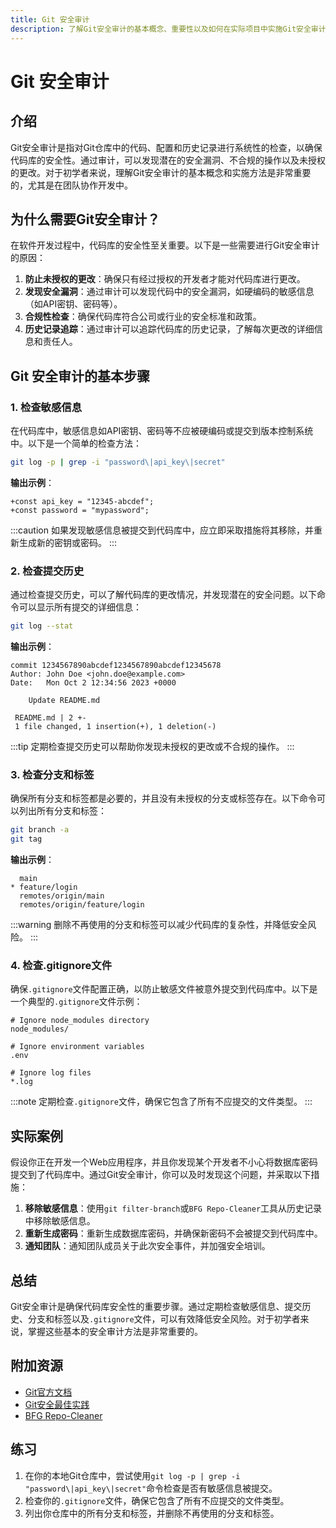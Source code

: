 ```yaml
---
title: Git 安全审计
description: 了解Git安全审计的基本概念、重要性以及如何在实际项目中实施Git安全审计。
---
```


# Git 安全审计

## 介绍

Git安全审计是指对Git仓库中的代码、配置和历史记录进行系统性的检查，以确保代码库的安全性。通过审计，可以发现潜在的安全漏洞、不合规的操作以及未授权的更改。对于初学者来说，理解Git安全审计的基本概念和实施方法是非常重要的，尤其是在团队协作开发中。

## 为什么需要Git安全审计？

在软件开发过程中，代码库的安全性至关重要。以下是一些需要进行Git安全审计的原因：

1. **防止未授权的更改**：确保只有经过授权的开发者才能对代码库进行更改。
2. **发现安全漏洞**：通过审计可以发现代码中的安全漏洞，如硬编码的敏感信息（如API密钥、密码等）。
3. **合规性检查**：确保代码库符合公司或行业的安全标准和政策。
4. **历史记录追踪**：通过审计可以追踪代码库的历史记录，了解每次更改的详细信息和责任人。

## Git 安全审计的基本步骤

### 1. 检查敏感信息

在代码库中，敏感信息如API密钥、密码等不应被硬编码或提交到版本控制系统中。以下是一个简单的检查方法：

```bash
git log -p | grep -i "password\|api_key\|secret"
```

**输出示例**：
```
+const api_key = "12345-abcdef";
+const password = "mypassword";
```

:::caution
如果发现敏感信息被提交到代码库中，应立即采取措施将其移除，并重新生成新的密钥或密码。
:::

### 2. 检查提交历史

通过检查提交历史，可以了解代码库的更改情况，并发现潜在的安全问题。以下命令可以显示所有提交的详细信息：

```bash
git log --stat
```

**输出示例**：
```
commit 1234567890abcdef1234567890abcdef12345678
Author: John Doe <john.doe@example.com>
Date:   Mon Oct 2 12:34:56 2023 +0000

    Update README.md

 README.md | 2 +-
 1 file changed, 1 insertion(+), 1 deletion(-)
```

:::tip
定期检查提交历史可以帮助你发现未授权的更改或不合规的操作。
:::

### 3. 检查分支和标签

确保所有分支和标签都是必要的，并且没有未授权的分支或标签存在。以下命令可以列出所有分支和标签：

```bash
git branch -a
git tag
```

**输出示例**：
```
  main
* feature/login
  remotes/origin/main
  remotes/origin/feature/login
```

:::warning
删除不再使用的分支和标签可以减少代码库的复杂性，并降低安全风险。
:::

### 4. 检查.gitignore文件

确保`.gitignore`文件配置正确，以防止敏感文件被意外提交到代码库中。以下是一个典型的`.gitignore`文件示例：

```plaintext
# Ignore node_modules directory
node_modules/

# Ignore environment variables
.env

# Ignore log files
*.log
```

:::note
定期检查`.gitignore`文件，确保它包含了所有不应提交的文件类型。
:::

## 实际案例

假设你正在开发一个Web应用程序，并且你发现某个开发者不小心将数据库密码提交到了代码库中。通过Git安全审计，你可以及时发现这个问题，并采取以下措施：

1. **移除敏感信息**：使用`git filter-branch`或`BFG Repo-Cleaner`工具从历史记录中移除敏感信息。
2. **重新生成密码**：重新生成数据库密码，并确保新密码不会被提交到代码库中。
3. **通知团队**：通知团队成员关于此次安全事件，并加强安全培训。

## 总结

Git安全审计是确保代码库安全性的重要步骤。通过定期检查敏感信息、提交历史、分支和标签以及`.gitignore`文件，可以有效降低安全风险。对于初学者来说，掌握这些基本的安全审计方法是非常重要的。

## 附加资源

- [Git官方文档](https://git-scm.com/doc)
- [Git安全最佳实践](https://github.com/git/git/blob/master/Documentation/git-security.txt)
- [BFG Repo-Cleaner](https://rtyley.github.io/bfg-repo-cleaner/)

## 练习

1. 在你的本地Git仓库中，尝试使用`git log -p | grep -i "password\|api_key\|secret"`命令检查是否有敏感信息被提交。
2. 检查你的`.gitignore`文件，确保它包含了所有不应提交的文件类型。
3. 列出你仓库中的所有分支和标签，并删除不再使用的分支和标签。
